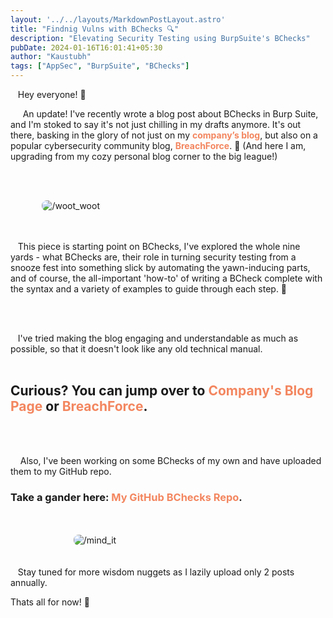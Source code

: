 ```yaml
---
layout: '../../layouts/MarkdownPostLayout.astro'
title: "Findnig Vulns with BChecks 🔍"
description: "Elevating Security Testing using BurpSuite's BChecks"
pubDate: 2024-01-16T16:01:41+05:30
author: "Kaustubh"
tags: ["AppSec", "BurpSuite", "BChecks"]
---
```


&nbsp;&nbsp; Hey everyone! 🌟


&nbsp;&nbsp;&nbsp;&nbsp; An update! I've recently wrote a blog post about BChecks in Burp Suite, and I'm stoked to say it's not just chilling in my drafts anymore. It's out there, basking in the glory of not just on my <a href="https://www.contentstack.com/blog" target="_blank" rel="noopener noreferrer" style="color: #f3865f; font-weight: bold; text-decoration: none;">company’s blog</a>, but also on a popular cybersecurity community blog, <a href="https://breachforce.net/" target="_blank" rel="noopener noreferrer" style="color: #f3865f; font-weight: bold; text-decoration: none;">BreachForce</a>. 🎉 (And here I am, upgrading from my cozy personal blog corner to the big league!) 

<br></br>

<img src="/assets/gif/woot_woot.gif" alt="/woot_woot" style="max-width: 80%; display: block; margin: auto;  border-radius: 8px;" />
<br></br>

&nbsp;&nbsp; This piece is starting point on BChecks, I've explored the whole nine yards - what BChecks are, their role in turning security testing from a snooze fest into something slick by automating the yawn-inducing parts, and of course, the all-important 'how-to' of writing a BCheck complete with the syntax and a variety of examples to guide through each step. 📝


<br></br>

&nbsp;&nbsp; I've tried making the blog engaging and understandable as much as possible, so that it doesn't look like any old technical manual.
<br></br>
## Curious? You can jump over to <a href="https://www.contentstack.com/blog/tech-talk/elevating-security-testing-the-power-of-burp-suite-checks-in-burp-suite" target="_blank" rel="noopener noreferrer" style="color: #f3865f; font-weight: bold; text-decoration: none;">Company's Blog Page</a> or <a href="https://breachforce.net/bchecks" target="_blank" rel="noopener noreferrer" style="color: #f3865f; font-weight: bold; text-decoration: none;">BreachForce</a>. 

<br></br>

&nbsp;&nbsp;&nbsp;&nbsp;Also, I've been working on some BChecks of my own and have uploaded them to my GitHub repo. 

### Take a gander here: <a href="https://github.com/KaustubhRai/bchecks" target="_blank" rel="noopener noreferrer" style="color: #f3865f; font-weight: bold; text-decoration: none;">My GitHub BChecks Repo</a>. 
<br></br>
<img src="/assets/gif/mind_it.gif" alt="/mind_it" style="max-width: 60%; display: block; margin: auto;  border-radius: 8px;" />
<br></br>
&nbsp;&nbsp; Stay tuned for more wisdom nuggets as I lazily upload only 2 posts annually.

Thats all for now! 🚀
